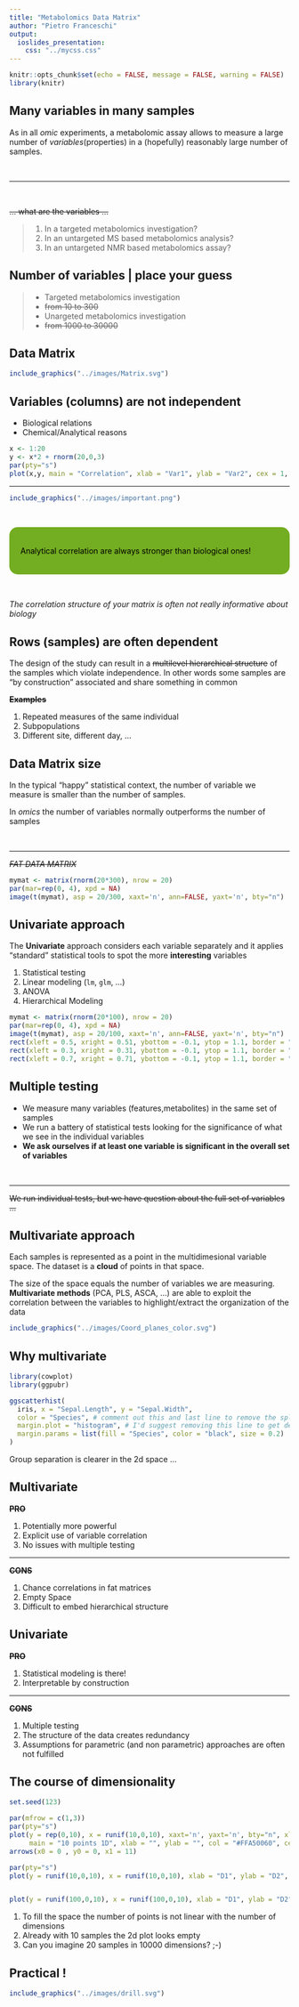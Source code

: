 ```yaml
---
title: "Metabolomics Data Matrix"
author: "Pietro Franceschi"
output: 
  ioslides_presentation:
    css: "../mycss.css"
---
```


```r
knitr::opts_chunk$set(echo = FALSE, message = FALSE, warning = FALSE)
library(knitr)
```



## Many variables in many samples

As in all _omic_ experiments, a metabolomic assay allows to measure a large number of _variables_(properties) in a (hopefully) reasonably large number of samples.

<br>
<hr>
<br>

~~... what are the variables ...~~

> 1. In a targeted metabolomics investigation?
> 2. In an untargeted MS based metabolomics analysis? 
> 3. In an untargeted NMR based metabolomics assay?

	
## Number of variables | place your guess {.build}

> * Targeted metabolomics investigation
> * ~~from 10 to 300~~
> * Unargeted metabolomics investigation
> * ~~from 1000 to 30000~~ 


## Data Matrix

```r
include_graphics("../images/Matrix.svg")
```

## Variables (columns) are not independent

* Biological relations
* Chemical/Analytical reasons

```r
x <- 1:20
y <- x*2 + rnorm(20,0,3)
par(pty="s")
plot(x,y, main = "Correlation", xlab = "Var1", ylab = "Var2", cex = 1, col = "coral", pch = 19)
```

---



```r
include_graphics("../images/important.png")
```

<br>

<div style="background-color:#73AD21;padding:20px;border-radius: 15px;color:black;">
  <p>Analytical correlation are always stronger than biological ones!</p>
</div>

<br>

*The correlation structure of your matrix is often not really informative about biology*


## Rows (samples) are often dependent

The design of the study can result in a ~~multilevel hierarchical structure~~  of the samples which violate independence. In other words some samples are "by construction" associated and share something in common

~~**Examples**~~

1. Repeated measures of the same individual
2. Subpopulations
3. Different site, different day, ...

## Data Matrix size

In the typical "happy" statistical context, the number of variable we measure is smaller than the number of samples. 

In _omics_ the number of variables normally outperforms the number of samples

<br>
<hr>

~~*FAT DATA MATRIX*~~



```r
mymat <- matrix(rnorm(20*300), nrow = 20)
par(mar=rep(0, 4), xpd = NA) 
image(t(mymat), asp = 20/300, xaxt='n', ann=FALSE, yaxt='n', bty="n")
```

## Univariate approach

The **Univariate** approach considers each variable separately and it applies "standard" statistical tools to spot the more **interesting** variables

1. Statistical testing 
2. Linear modeling (`lm`, `glm`, ...)
3. ANOVA
4. Hierarchical Modeling

```r
mymat <- matrix(rnorm(20*100), nrow = 20)
par(mar=rep(0, 4), xpd = NA) 
image(t(mymat), asp = 20/100, xaxt='n', ann=FALSE, yaxt='n', bty="n")
rect(xleft = 0.5, xright = 0.51, ybottom = -0.1, ytop = 1.1, border = "steelblue", lwd = 2)
rect(xleft = 0.3, xright = 0.31, ybottom = -0.1, ytop = 1.1, border = "steelblue", lwd = 2)
rect(xleft = 0.7, xright = 0.71, ybottom = -0.1, ytop = 1.1, border = "steelblue", lwd = 2)
```

## Multiple testing

* We measure many variables (features,metabolites) in the same set of samples
* We run a battery of statistical tests looking for the significance of what we see in the individual variables 
* **We ask ourselves if at least one variable is significant in the overall set of variables**

<br>
<hr>

~~We run individual tests, but we have question about the full set of variables ...~~



## Multivariate approach

Each samples is represented as a point in the multidimesional variable space. The dataset is a **cloud** of points in that space.

The size of the space equals the number of variables we are measuring. **Multivariate methods** (PCA, PLS, ASCA, ...) are able to exploit the correlation between the variables to highlight/extract the organization of the data

```r
include_graphics("../images/Coord_planes_color.svg")
```

## Why multivariate

```r
library(cowplot)
library(ggpubr)

ggscatterhist(
  iris, x = "Sepal.Length", y = "Sepal.Width",
  color = "Species", # comment out this and last line to remove the split by species
  margin.plot = "histogram", # I'd suggest removing this line to get density plots
  margin.params = list(fill = "Species", color = "black", size = 0.2)
) 

```

Group separation is clearer in the 2d space ...

## Multivariate


~~**PRO**~~

1. Potentially more powerful
2. Explicit use of variable correlation
3. No issues with multiple testing

<hr>

~~**CONS**~~


1. Chance correlations in fat matrices
2. Empty Space
3. Difficult to embed hierarchical structure

## Univariate


~~**PRO**~~


1. Statistical modeling is there!
2. Interpretable by construction

<hr>

~~**CONS**~~


1. Multiple testing
2. The structure of the data creates redundancy
3. Assumptions for parametric (and non parametric) approaches are often not fulfilled


## The course of dimensionality

```r
set.seed(123)

par(mfrow = c(1,3))
par(pty="s")
plot(y = rep(0,10), x = runif(10,0,10), xaxt='n', yaxt='n', bty="n", xlim = c(-1,11), 
     main = "10 points 1D", xlab = "", ylab = "", col = "#FFA50060", cex = 2, pch  =19)
arrows(x0 = 0 , y0 = 0, x1 = 11)

par(pty="s")
plot(y = runif(10,0,10), x = runif(10,0,10), xlab = "D1", ylab = "D2", main = "10 points 2D", col = "#FFA50060", cex = 2, pch =19)


plot(y = runif(100,0,10), x = runif(100,0,10), xlab = "D1", ylab = "D2", main = "100 points 2D", col = "#FFA50060", cex = 2, pch  =19)

```

1. To fill the space the number of points is not linear with the number of dimensions
2. Already with 10 samples the 2d plot looks empty
3. Can you imagine 20 samples in 10000 dimensions? ;-)

 
## Practical !

```r
include_graphics("../images/drill.svg")
```





